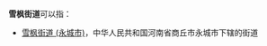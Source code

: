 '''雪枫街道'''可以指：
{{PRC admin/disambig|41/13/24/002/000}}
*[[雪枫街道_(永城市)|雪枫街道 (永城市)]]，中华人民共和国河南省商丘市永城市下辖的街道
{{disambig|cat=四字乡级行政区划消歧义}}
